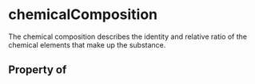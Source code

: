   

# chemicalComposition

The chemical composition describes the identity and relative ratio of the chemical elements that make up the substance.

## Property of



